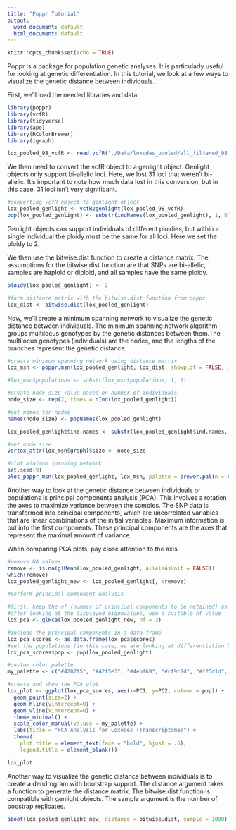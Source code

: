 ```yaml
---
title: "Poppr Tutorial"
output:
  word_document: default
  html_document: default
---
```


```r
knitr::opts_chunk$set(echo = TRUE)
```

Poppr is a package for population genetic analyses. It is particularly useful for looking at genetic differentiation. In this tutorial, we look at a few ways to visualize the genetic distance between individuals.

First, we'll load the needed libraries and data.

```r

library(poppr)
library(vcfR)
library(tidyverse)
library(ape)
library(RColorBrewer)
library(igraph)

lox_pooled_98_vcfR <- read.vcfR("./Data/loxodes_pooled/all_filtered_98.vcf")

```

We then need to convert the vcfR object to a genlight object. Genlight objects only support bi-allelic loci. Here, we lost 31 loci that weren't bi-allelic. It's important to note how much data lost in this conversion, but in this case, 31 loci isn't very significant. 

```r

#converting vcfR object to genlight object 
lox_pooled_genlight <- vcfR2genlight(lox_pooled_98_vcfR)
pop(lox_pooled_genlight) <- substr(indNames(lox_pooled_genlight), 1, 6)


```

Genlight objects can support individuals of different ploidies, but within a single individual the ploidy must be the same for all loci. Here we set the ploidy to 2. 

We then use the bitwise.dist function to create a distance matrix. The assumptions for the bitwise.dist function are that SNPs are bi-allelic, samples are haploid or diploid, and all samples have the same ploidy.

```r

ploidy(lox_pooled_genlight) <- 2

#form distance matrix with the bitwise.dist function from poppr
lox_dist <- bitwise.dist(lox_pooled_genlight)


```

Now, we'll create a minimum spanning network to visualize the genetic distance between individuals. The minimum spanning network algorithm groups multilocus genotypes by the genetic distances between them.The multilocus genotypes (individuals) are the nodes, and the lengths of the branches represent the genetic distance.

```r

#create minimum spanning network using distance matrix
lox_msn <- poppr.msn(lox_pooled_genlight, lox_dist, showplot = FALSE, include.ties = T)

#lox_msn$populations <- substr(lox_msn$populations, 1, 6)

#create node size value based on number of individuals
node_size <- rep(2, times = nInd(lox_pooled_genlight))

#set names for nodes
names(node_size) <- popNames(lox_pooled_genlight)

lox_pooled_genlight$ind.names <- substr(lox_pooled_genlight$ind.names, 1, 6)

#set node size
vertex_attr(lox_msn$graph)$size <- node_size

#plot minimum spanning network
set.seed(9)
plot_poppr_msn(lox_pooled_genlight, lox_msn, palette = brewer.pal(n = nPop(lox_pooled_genlight), name = "Set3"), vertex.label.dist = 1, gadj = 70, pop.leg = FALSE, size.leg = FALSE) 


```

Another way to look at the genetic distance between individuals or populations is principal components analysis (PCA). This involves a rotation the axes to maximize variance between the samples. The SNP data is transformed into principal components, which are uncorrelated variables that are linear combinations of the initial variables. Maximum information is put into the first components. These principal components are the axes that represent the maximal amount of variance.

When comparing PCA plots, pay close attention to the axis. 


```r
#remove NA values
remove <- is.na(glMean(lox_pooled_genlight, alleleAsUnit = FALSE))
which(remove)
lox_pooled_genlight_new <- lox_pooled_genlight[, !remove]

```


```r


#perform principal component analysis

#first, keep the nf (number of principal components to be retained) as NULL
#after looking at the displayed eigenvalues, use a suitable nf value
lox_pca <- glPca(lox_pooled_genlight_new, nf = 3)

#include the principal components in a data frame
lox_pca_scores <- as.data.frame(lox_pca$scores)
#set the populations (in this case, we are looking at differentiation between individuals rather than populations, but it is the same concept)
lox_pca_scores$pop <- pop(lox_pooled_genlight)

#custom color palette
my_palette <- c("#4287f5", "#42f5e3", "#4ebf69", "#cf9c2d", "#f25d1d", "#b81111", "#1f2194", "#922ce6", "#b52a5f", "#416b69")

#create and show the PCA plot
lox_plot <- ggplot(lox_pca_scores, aes(x=PC1, y=PC2, colour = pop)) + 
  geom_point(size=2) +
  geom_hline(yintercept=0) + 
  geom_vline(xintercept=0) + 
  theme_minimal() + 
  scale_color_manual(values = my_palette) + 
  labs(title = "PCA Analysis for Loxodes (Transcriptome)") + 
  theme(
    plot.title = element_text(face = "bold", hjust = .5), 
    legend.title = element_blank())

lox_plot

```

Another way to visualize the genetic distance between individuals is to create a dendrogram with bootstrap support. The distance argument takes a function to generate the distance matrix. The bitwise.dist function is compatible with genlight objects. The sample argument is the number of boostrap replicates.

```r

aboot(lox_pooled_genlight_new, distance = bitwise.dist, sample = 1000)

```

